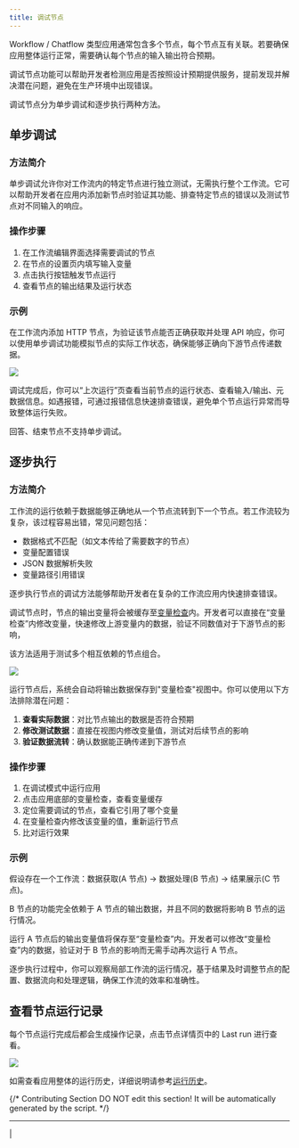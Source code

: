 ```yaml
---
title: 调试节点
---
```


Workflow / Chatflow 类型应用通常包含多个节点，每个节点互有关联。若要确保应用整体运行正常，需要确认每个节点的输入输出符合预期。

调试节点功能可以帮助开发者检测应用是否按照设计预期提供服务，提前发现并解决潜在问题，避免在生产环境中出现错误。

调试节点分为单步调试和逐步执行两种方法。

## 单步调试

### 方法简介

单步调试允许你对工作流内的特定节点进行独立测试，无需执行整个工作流。它可以帮助开发者在应用内添加新节点时验证其功能、排查特定节点的错误以及测试节点对不同输入的响应。

### 操作步骤

1. 在工作流编辑界面选择需要调试的节点
2. 在节点的设置页内填写输入变量
3. 点击执行按钮触发节点运行
4. 查看节点的输出结果及运行状态

### 示例

在工作流内添加 HTTP 节点，为验证该节点能否正确获取并处理 API 响应，你可以使用单步调试功能模拟节点的实际工作状态，确保能够正确向下游节点传递数据。

![](https://assets-docs.dify.ai/2025/04/376c9de6f92cb7a5f97a6661c5e0e9eb.png)

调试完成后，你可以“上次运行”页查看当前节点的运行状态、查看输入/输出、元数据信息。如遇报错，可通过报错信息快速排查错误，避免单个节点运行异常而导致整体运行失败。

<Warning>
    回答、结束节点不支持单步调试。
</Warning>

## 逐步执行

### 方法简介

工作流的运行依赖于数据能够正确地从一个节点流转到下一个节点。若工作流较为复杂，该过程容易出错，常见问题包括：

- 数据格式不匹配（如文本传给了需要数字的节点）
- 变量配置错误
- JSON 数据解析失败
- 变量路径引用错误

逐步执行节点的调试方法能够帮助开发者在复杂的工作流应用内快速排查错误。

调试节点时，节点的输出变量将会被缓存至[变量检查](/zh-hans/guides/workflow/debug-and-preview/variable-inspect)内。开发者可以直接在“变量检查”内修改变量，快速修改上游变量内的数据，验证不同数值对于下游节点的影响，

该方法适用于测试多个相互依赖的节点组合。

![](https://assets-docs.dify.ai/2025/06/f8656d8deeeaefeab0a8d9169f0ed2d3.png)

运行节点后，系统会自动将输出数据保存到"变量检查"视图中。你可以使用以下方法排除潜在问题：

1. **查看实际数据**：对比节点输出的数据是否符合预期
2. **修改测试数据**：直接在视图内修改变量值，测试对后续节点的影响
3. **验证数据流转**：确认数据能正确传递到下游节点

### 操作步骤

1. 在调试模式中运行应用
2. 点击应用底部的变量检查，查看变量缓存
3. 定位需要调试的节点，查看它引用了哪个变量
4. 在变量检查内修改该变量的值，重新运行节点
5. 比对运行效果

### 示例

假设存在一个工作流：数据获取(A 节点) → 数据处理(B 节点) → 结果展示(C 节点)。

B 节点的功能完全依赖于 A 节点的输出数据，并且不同的数据将影响 B 节点的运行情况。

运行 A 节点后的输出变量值将保存至“变量检查”内。开发者可以修改“变量检查”内的数据，验证对于 B 节点的影响而无需手动再次运行 A 节点。

逐步执行过程中，你可以观察局部工作流的运行情况，基于结果及时调整节点的配置、数据流向和处理逻辑，确保工作流的效率和准确性。

## 查看节点运行记录

每个节点运行完成后都会生成操作记录，点击节点详情页中的 Last run 进行查看。

![](https://assets-docs.dify.ai/2025/04/5ee92e6406979f5101d21865f95a86e5.png)

如需查看应用整体的运行历史，详细说明请参考[运行历史](/zh-hans/guides/workflow/debug-and-preview/history-and-logs)。

{/*
Contributing Section
DO NOT edit this section!
It will be automatically generated by the script.
*/}

---

[  ](https://github.com/langgenius/dify-docs/edit/main/zh-hans/guides/workflow/debug-and-preview/step-run.mdx) | [  ](https://github.com/langgenius/dify-docs/issues/new?template=docs.yml)

